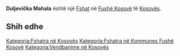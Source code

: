 {{Fshat në Kosovës
 | Emri                = Duljevička Mahala
| srp_N_name = Duljevička Mahala
| srp_N_FULL_NAME_RO = Duljevička Mahala
| srp_N_FULL_NAME_ND_RO = Duljevicka Mahala
| srp_N_SORT_NAME_RG = DULJEVICKAMAHALA
| srp_N_FULL_NAME_RG = Duljevička Mahala
| srp_N_FULL_NAME_ND_RG = Duljevicka Mahala

 | Emri (Rasa dhanore) = 
 | Figura              = 
 | Shteti              = Kosovo
 | Komuna              = Fushë Kosovë
 | Kodi postar         = 
 | Sipërfaqja          = 

 | Popullsia           = 

 | Regj. i popullsisë  = 
 | Dend. e popullsisë  = 
 | Faqja zyrtare       = 
 <!--- Koordinatat ----> 
 | Gjerësia            = 42.682778
 | Gjatësia            = 21.694167
 | Lartësia            = 
}}
'''Duljevička Mahala''' është një [[Fshat]] në [[Fushë Kosovë]] të [[Kosovës]].

<!-- == Gjeografia == -->
<!-- == Historia == -->
<!-- == Demografia == -->
== Shih edhe ==
{{Komuna Fushë Kosovë}}
{{Kosovo-Administrata-Cung}}

[[Kategoria:Fshatra në Kosovës]]
[[Kategoria:Fshatra në Kommunes Fushë Kosovë]]
[[Kategoria:Vendbanime në Kosovës]]